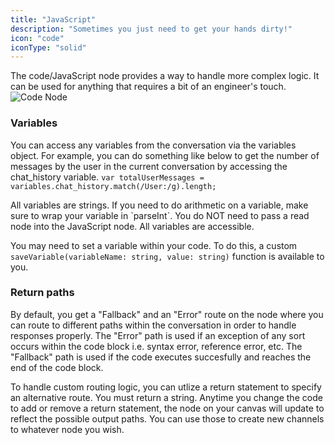 ```yaml
---
title: "JavaScript"
description: "Sometimes you just need to get your hands dirty!"
icon: "code"
iconType: "solid"
---
```


The code/JavaScript node provides a way to handle more complex logic. It can be used for anything that requires
a bit of an engineer's touch.
![Code Node](/images/code-node.png)

### Variables

You can access any variables from the conversation via the variables object. For example, you can do something like below
to get the number of messages by the user in the current conversation by accessing the chat_history variable.
`var totalUserMessages = variables.chat_history.match(/User:/g).length;`

<Note>
  All variables are strings. If you need to do arithmetic on a variable, make
  sure to wrap your variable in `parseInt`.
</Note>

<Note>
  You do NOT need to pass a read node into the JavaScript node. All variables
  are accessible.
</Note>

You may need to set a variable within your code. To do this, a custom `saveVariable(variableName: string, value: string)` function is available to you.

### Return paths

By default, you get a "Fallback" and an "Error" route on the node where you can route to different paths
within the conversation in order to handle responses properly. The "Error" path is used if an exception of any sort occurs
within the code block i.e. syntax error, reference error, etc. The "Fallback" path is used if the code executes succesfully and reaches
the end of the code block.

To handle custom routing logic, you can utlize a return statement to specify an alternative route. You must return a string.
Anytime you change the code to add or remove a return statement, the node on your canvas will update to reflect the possible output paths.
You can use those to create new channels to whatever node you wish.
